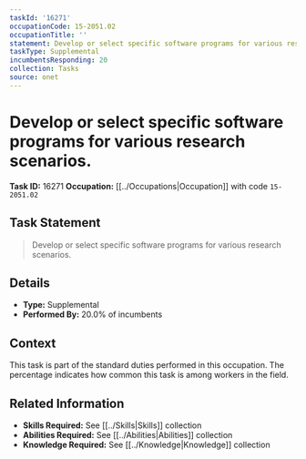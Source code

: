 ```yaml
---
taskId: '16271'
occupationCode: 15-2051.02
occupationTitle: ''
statement: Develop or select specific software programs for various research scenarios.
taskType: Supplemental
incumbentsResponding: 20
collection: Tasks
source: onet
---
```

# Develop or select specific software programs for various research scenarios.

**Task ID:** 16271
**Occupation:** [[../Occupations|Occupation]] with code `15-2051.02`

## Task Statement

> Develop or select specific software programs for various research scenarios.

## Details

- **Type:** Supplemental
- **Performed By:** 20.0% of incumbents

## Context

This task is part of the standard duties performed in this occupation. The percentage indicates how common this task is among workers in the field.

## Related Information

- **Skills Required:** See [[../Skills|Skills]] collection
- **Abilities Required:** See [[../Abilities|Abilities]] collection
- **Knowledge Required:** See [[../Knowledge|Knowledge]] collection
